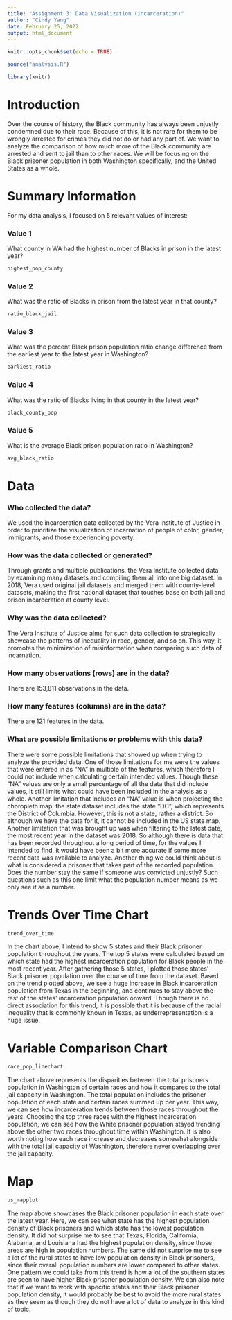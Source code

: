 ```yaml
---
title: "Assignment 3: Data Visualization (incarceration)"
author: "Cindy Yang"
date: February 25, 2022
output: html_document
---
```


```r
knitr::opts_chunk$set(echo = TRUE)
```

```r

source("analysis.R")

library(knitr)
```

# Introduction

Over the course of history, the Black community has always been unjustly condemned due to their race. Because of this, it is not rare for them to be wrongly arrested for crimes they did not do or had any part of. We want to analyze the comparison of how much more of the Black community are arrested and sent to jail than to other races. We will be focusing on the Black prisoner population in both Washington specifically, and the United States as a whole.

# Summary Information

For my data analysis, I focused on 5 relevant values of interest:

### Value 1

What county in WA had the highest number of Blacks in prison in the latest year?

```r
highest_pop_county
```

### Value 2

What was the ratio of Blacks in prison from the latest year in that county?

```r
ratio_black_jail
```

### Value 3

What was the percent Black prison population ratio change difference from the earliest year to the latest year in Washington?

```r
earliest_ratio
```

### Value 4

What was the ratio of Blacks living in that county in the latest year?

```r
black_county_pop
```

### Value 5

What is the average Black prison population ratio in Washington?

```r
avg_black_ratio
```

# Data

### Who collected the data?

We used the incarceration data collected by the Vera Institute of Justice in order to prioritize the visualization of incarnation of people of color, gender, immigrants, and those experiencing poverty.

### How was the data collected or generated?

Through grants and multiple publications, the Vera Institute collected data by examining many datasets and compiling them all into one big dataset. In 2018, Vera used original jail datasets and merged them with county-level datasets, making the first national dataset that touches base on both jail and prison incarceration at county level.

### Why was the data collected?

The Vera Institute of Justice aims for such data collection to strategically showcase the patterns of inequality in race, gender, and so on. This way, it promotes the minimization of misinformation when comparing such data of incarnation.

### How many observations (rows) are in the data?

There are 153,811 observations in the data.

### How many features (columns) are in the data?

There are 121 features in the data.

### What are possible limitations or problems with this data?

There were some possible limitations that showed up when trying to analyze the provided data. One of those limitations for me were the values that were entered in as "NA" in multiple of the features, which therefore I could not include when calculating certain intended values. Though these "NA" values are only a small percentage of all the data that did include values, it still limits what could have been included in the analysis as a whole. Another limitation that includes an "NA" value is when projecting the choropleth map, the state dataset includes the state "DC", which represents the District of Columbia. However, this is not a state, rather a district. So although we have the data for it, it cannot be included in the US state map. Another limitation that was brought up was when filtering to the latest date, the most recent year in the dataset was 2018. So although there is data that has been recorded throughout a long period of time, for the values I intended to find, it would have been a bit more accurate if some more recent data was available to analyze. Another thing we could think about is what is considered a prisoner that takes part of the recorded population. Does the number stay the same if someone was convicted unjustly? Such questions such as this one limit what the population number means as we only see it as a number.

# Trends Over Time Chart

```r
trend_over_time
```

In the chart above, I intend to show 5 states and their Black prisoner population throughout the years. The top 5 states were calculated based on which state had the highest incarceration population for Black people in the most recent year. After gathering those 5 states, I plotted those states' Black prisoner population over the course of time from the dataset. Based on the trend plotted above, we see a huge increase in Black incarceration population from Texas in the beginning, and continues to stay above the rest of the states' incarceration population onward. Though there is no direct association for this trend, it is possible that it is because of the racial inequality that is commonly known in Texas, as underrepresentation is a huge issue.

# Variable Comparison Chart

```r
race_pop_linechart
```

The chart above represents the disparities between the total prisoners population in Washington of certain races and how it compares to the total jail capacity in Washington. The total population includes the prisoner population of each state and certain races summed up per year. This way, we can see how incarceration trends between those races throughout the years. Choosing the top three races with the highest incarceration population, we can see how the White prisoner population stayed trending above the other two races throughout time within Washington. It is also worth noting how each race increase and decreases somewhat alongside with the total jail capacity of Washington, therefore never overlapping over the jail capacity.

# Map

```r
us_mapplot
```

The map above showcases the Black prisoner population in each state over the latest year. Here, we can see what state has the highest population density of Black prisoners and which state has the lowest population density. It did not surprise me to see that Texas, Florida, California, Alabama, and Louisiana had the highest population density, since those areas are high in population numbers. The same did not surprise me to see a lot of the rural states to have low population density in Black prisoners, since their overall population numbers are lower compared to other states. One pattern we could take from this trend is how a lot of the southern states are seen to have higher Black prisoner population density. We can also note that if we want to work with specific states and their Black prisoner population density, it would probably be best to avoid the more rural states as they seem as though they do not have a lot of data to analyze in this kind of topic.
